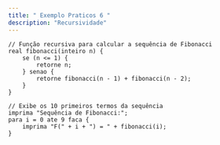 ```yaml
---
title: " Exemplo Praticos 6 "
description: "Recursividade"
---
```

 

```lipo
// Função recursiva para calcular a sequência de Fibonacci
real fibonacci(inteiro n) {
    se (n <= 1) {
        retorne n;
    } senao {
        retorne fibonacci(n - 1) + fibonacci(n - 2);
    }
}

// Exibe os 10 primeiros termos da sequência
imprima "Sequência de Fibonacci:";
para i = 0 ate 9 faca {
    imprima "F(" + i + ") = " + fibonacci(i);
}


```